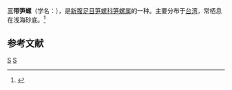 {{Speciesbox 
| taxon = Terebra tricincta
| binomial_authority = E. A. smith, 1877
}}
'''三带笋螺'''（学名：''{{lang|la|Terebra tricincta}}''），是[[新腹足目|新腹足目]][[笋螺科|笋螺科]][[笋螺属|笋螺属]]的一种。主要分布于[[台湾|台湾]]，常栖息在浅海砂底。<ref>{{cite web|url=http://shell.sinica.edu.tw/chinese/shellbase_detail.php?science_no=1674|title=国际贝库：三带笋螺|publisher=台湾贝类资料库|accessdate=2009-08-11|archive-date=2016-03-04|archive-url=https://web.archive.org/web/20160304101007/http://shell.sinica.edu.tw/chinese/shellbase_detail.php?science_no=1674|dead-url=no}}</ref>

== 参考文献 ==
{{reflist|2}}
{{Taxonbar|from=Q1055927}}
[[Category:_1877年描述的动物|S]]
[[Category:笋螺属|S]]